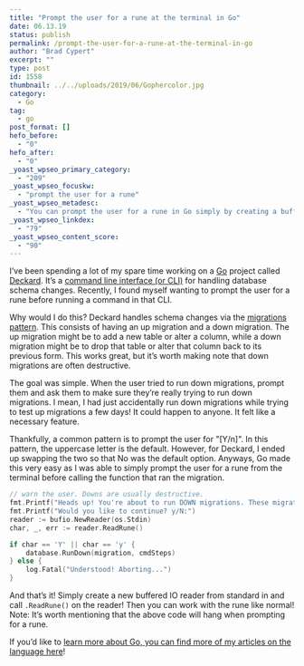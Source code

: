 ```yaml
---
title: "Prompt the user for a rune at the terminal in Go"
date: 06.13.19
status: publish
permalink: /prompt-the-user-for-a-rune-at-the-terminal-in-go
author: "Brad Cypert"
excerpt: ""
type: post
id: 1558
thumbnail: ../../uploads/2019/06/Gophercolor.jpg
category:
  - Go
tag:
  - go
post_format: []
hefo_before:
  - "0"
hefo_after:
  - "0"
_yoast_wpseo_primary_category:
  - "209"
_yoast_wpseo_focuskw:
  - "prompt the user for a rune"
_yoast_wpseo_metadesc:
  - "You can prompt the user for a rune in Go simply by creating a buffered reader from Stdin and then calling ReadRune() on that reader."
_yoast_wpseo_linkdex:
  - "79"
_yoast_wpseo_content_score:
  - "90"
---
```


I’ve been spending a lot of my spare time working on a [Go](https://golang.org/) project called [Deckard](https://github.com/bradcypert/deckard). It’s a [command line interface (or CLI)](https://en.wikipedia.org/wiki/Command-line_interface) for handling database schema changes. Recently, I found myself wanting to prompt the user for a rune before running a command in that CLI.

Why would I do this? Deckard handles schema changes via the [migrations pattern](https://en.wikipedia.org/wiki/Schema_migration). This consists of having an up migration and a down migration. The up migration might be to add a new table or alter a column, while a down migration might be to drop that table or alter that column back to its previous form. This works great, but it’s worth making note that down migrations are often destructive.

The goal was simple. When the user tried to run down migrations, prompt them and ask them to make sure they’re really trying to run down migrations. I mean, I had just accidentally run down migrations while trying to test up migrations a few days! It could happen to anyone. It felt like a necessary feature.

Thankfully, a common pattern is to prompt the user for "\[Y/n\]". In this pattern, the uppercase letter is the default. However, for Deckard, I ended up swapping the two so that No was the default option. Anyways, Go made this very easy as I was able to simply prompt the user for a rune from the terminal before calling the function that ran the migration.

```go
// warn the user. Downs are usually destructive.
fmt.Printf("Heads up! You're about to run DOWN migrations. These migrations are likely destructive.\n")
fmt.Printf("Would you like to continue? y/N:")
reader := bufio.NewReader(os.Stdin)
char, _, err := reader.ReadRune()

if char == 'Y' || char == 'y' {
	database.RunDown(migration, cmdSteps)
} else {
	log.Fatal("Understood! Aborting...")
}
```

And that’s it! Simply create a new buffered IO reader from standard in and call
`.ReadRune()` on the reader! Then you can work with the rune like normal! Note:
It’s worth mentioning that the above code will hang when prompting for a rune.

If you’d like to [learn more about Go, you can find more of my articles on the language here](https://www.bradcypert.com/tag/go)!
